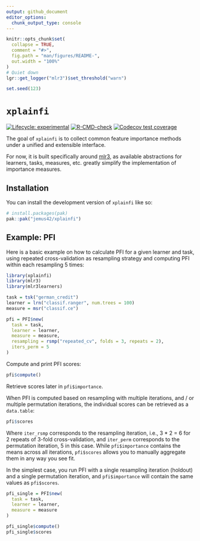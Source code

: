 ```yaml
---
output: github_document
editor_options: 
  chunk_output_type: console
---
```


<!-- README.md is generated from README.Rmd. Please edit that file -->

```r
knitr::opts_chunk$set(
  collapse = TRUE,
  comment = "#>",
  fig.path = "man/figures/README-",
  out.width = "100%"
)
# Quiet down
lgr::get_logger("mlr3")$set_threshold("warn")

set.seed(123)
```

# `xplainfi`

<!-- badges: start -->
[![Lifecycle: experimental](https://img.shields.io/badge/lifecycle-experimental-orange.svg)](https://lifecycle.r-lib.org/articles/stages.html#experimental)
[![R-CMD-check](https://github.com/jemus42/xplainfi/actions/workflows/R-CMD-check.yaml/badge.svg)](https://github.com/jemus42/xplainfi/actions/workflows/R-CMD-check.yaml)
[![Codecov test coverage](https://codecov.io/gh/jemus42/xplainfi/graph/badge.svg)](https://app.codecov.io/gh/jemus42/xplainfi)
<!-- badges: end -->

The goal of `xplainfi` is to collect common feature importance methods under a unified and extensible interface.  

For now, it is built specifically around [mlr3](https://mlr-org.com/), as available abstractions for learners, tasks, measures, etc. greatly simplify the implementation of importance measures.

## Installation

You can install the development version of `xplainfi` like so:

``` r
# install.packages(pak)
pak::pak("jemus42/xplainfi")
```

## Example: PFI

Here is a basic example on how to calculate PFI for a given learner and task, using repeated cross-validation as resampling strategy and computing PFI within each resampling 5 times:

```r
library(xplainfi)
library(mlr3)
library(mlr3learners)

task = tsk("german_credit")
learner = lrn("classif.ranger", num.trees = 100)
measure = msr("classif.ce")

pfi = PFI$new(
  task = task,
  learner = learner,
  measure = measure,
  resampling = rsmp("repeated_cv", folds = 3, repeats = 2),
  iters_perm = 5
)
```

Compute and print PFI scores:

```r
pfi$compute()
```

Retrieve scores later in `pfi$importance`.

When PFI is computed based on resampling with multiple iterations, and / or multiple permutation iterations, the individual scores can be retrieved as a `data.table`:

```r
pfi$scores
```


Where `iter_rsmp` corresponds to the resampling iteration, i.e., 3 * 2 = 6 for 2 repeats of 3-fold cross-validation, and `iter_perm` corresponds to the permutation iteration, 5 in this case.
While `pfi$importance` contains the means across all iterations, `pfi$scores` allows you to manually aggregate them in any way you see fit.

In the simplest case, you run PFI with a single resampling iteration (holdout) and a single permutation iteration, and `pfi$importance` will contain the same values as `pfi$scores`.

```r
pfi_single = PFI$new(
  task = task,
  learner = learner,
  measure = measure
)

pfi_single$compute()
pfi_single$scores
```

